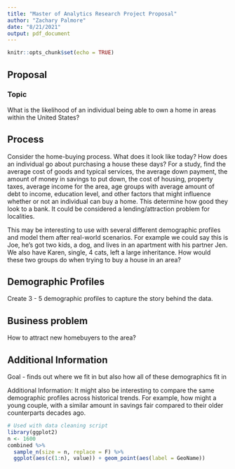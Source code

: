 ```yaml
---
title: "Master of Analytics Research Project Proposal"
author: "Zachary Palmore"
date: "8/21/2021"
output: pdf_document
---
```


```r
knitr::opts_chunk$set(echo = TRUE)
```

## Proposal 


### Topic 

What is the likelihood of an individual being able to own a home in areas within the United States? 

## Process 

Consider the home-buying process. What does it look like today? How does an individual go about purchasing a house these days? For a study, find the average cost of goods and typical services, the average down payment, the amount of money in savings to put down, the cost of housing, property taxes, average income for the area, age groups with average amount of debt to income, education level, and other factors that might influence whether or not an individual can buy a home. This determine how good they look to a bank. It could be considered a lending/attraction problem for localities.

This may be interesting to use with several different demographic profiles and model them after real-world scenarios. For example we could say this is Joe, he’s got two kids, a dog, and lives in an apartment with his partner Jen. We also have Karen, single, 4 cats, left a large inheritance. How would these two groups do when trying to buy a house in an area? 


## Demographic Profiles

Create 3 - 5 demographic profiles to capture the story behind the data. 

## Business problem

How to attract new homebuyers to the area?

## Additional Information

Goal - finds out where we fit in but also how all of these demographics fit in

Additional Information: It might also be interesting to compare the same demographic profiles across historical trends. For example, how might a young couple, with a similar amount in savings fair compared to their older counterparts decades ago. 

```r
# Used with data cleaning script
library(ggplot2)
n <- 1600
combined %>% 
  sample_n(size = n, replace = F) %>%
  ggplot(aes(c(1:n), value)) + geom_point(aes(label = GeoName))  
```

